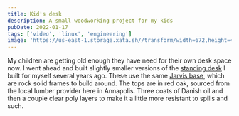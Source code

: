 ```yaml
---
title: Kid's desk
description: A small woodworking project for my kids
pubDate: 2022-01-17
tags: ['video', 'linux', 'engineering']
image: 'https://us-east-1.storage.xata.sh//transform/width=672,height=448,fit=cover,gravity=auto,format=webp/dq1n69fjgp6u77e3b2n3hopgt8'
---
```



My children are getting old enough they have need for their own desk space now. I went ahead and built slightly smaller versions of the [standing desk](/posts/standing-desk) I built for myself several years ago. These use the same [Jarvis base](https://www.fully.com/standing-desks/jarvis/jarvis-frame-only.html), which are rock solid frames to build around. The tops are in red oak, sourced from the local lumber provider here in Annapolis. Three coats of Danish oil and then a couple clear poly layers to make it a little more resistant to spills and such.

<Gallery name="kidsdesk" />
